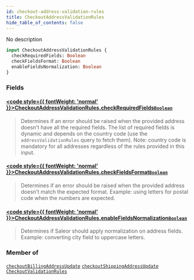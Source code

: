 ```yaml
---
id: checkout-address-validation-rules
title: CheckoutAddressValidationRules
hide_table_of_contents: false
---
```








No description

```graphql
input CheckoutAddressValidationRules {
  checkRequiredFields: Boolean
  checkFieldsFormat: Boolean
  enableFieldsNormalization: Boolean
}
```


### Fields

#### [<code style={{ fontWeight: 'normal' }}>CheckoutAddressValidationRules.<b>checkRequiredFields</b></code>](#)<Bullet />[`Boolean`](../../../developer/api-reference/scalars/boolean) <Badge class="secondary" text="scalar"/>
> Determines if an error should be raised when the provided address doesn't have all the required fields. The list of required fields is dynamic and depends on the country code (use the `addressValidationRules` query to fetch them). Note: country code is mandatory for all addresses regardless of the rules provided in this input.
> 

#### [<code style={{ fontWeight: 'normal' }}>CheckoutAddressValidationRules.<b>checkFieldsFormat</b></code>](#)<Bullet />[`Boolean`](../../../developer/api-reference/scalars/boolean) <Badge class="secondary" text="scalar"/>
> Determines if an error should be raised when the provided address doesn't match the expected format. Example: using letters for postal code when the numbers are expected.
> 

#### [<code style={{ fontWeight: 'normal' }}>CheckoutAddressValidationRules.<b>enableFieldsNormalization</b></code>](#)<Bullet />[`Boolean`](../../../developer/api-reference/scalars/boolean) <Badge class="secondary" text="scalar"/>
> Determines if Saleor should apply normalization on address fields. Example: converting city field to uppercase letters.
> 



### Member of

[`checkoutBillingAddressUpdate`](../../../developer/api-reference/mutations/checkout-billing-address-update)  <Badge class="secondary" text="mutation"/><Bullet />[`checkoutShippingAddressUpdate`](../../../developer/api-reference/mutations/checkout-shipping-address-update)  <Badge class="secondary" text="mutation"/><Bullet />[`CheckoutValidationRules`](../../../developer/api-reference/inputs/checkout-validation-rules)  <Badge class="secondary" text="input"/>



